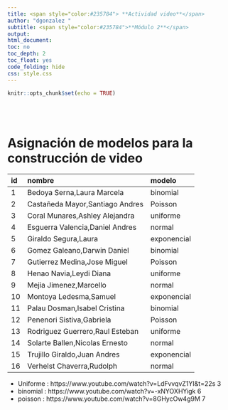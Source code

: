 ```yaml
---
title: <span style="color:#235784"> **Actividad video**</span>  
author: "dgonzalez "
subtitle: <span style="color:#235784">**Módulo 2**</span> 
output:
html_document:
toc: no
toc_depth: 2
toc_float: yes
code_folding: hide
css: style.css
---   
```


```r
knitr::opts_chunk$set(echo = TRUE)
```

<br/><br/>

# Asignación de modelos para la construcción de video
|id | nombre                           | modelo        |
|:--|:---------------------------------|:--------------|
|1  | Bedoya Serna,Laura Marcela       | binomial      |
|2  | Castañeda Mayor,Santiago Andres  | Poisson       |
|3  | Coral Munares,Ashley Alejandra   | uniforme      |
|4  | Esguerra Valencia,Daniel Andres  | normal        |
|5  | Giraldo Segura,Laura             | exponencial   |
|6  | Gomez Galeano,Darwin Daniel      | binomial      |
|7  | Gutierrez Medina,Jose Miguel     | Poisson       |
|8  | Henao Navia,Leydi Diana          | uniforme      |
|9  | Mejia Jimenez,Marcello           | normal        |
|10 | Montoya Ledesma,Samuel           | exponencial   |
|11 | Palau Dosman,Isabel Cristina     | binomial      |
|12 | Penenori Sistiva,Gabriela        | Poisson       |
|13 | Rodriguez  Guerrero,Raul Esteban | uniforme      |
|14 | Solarte Ballen,Nicolas Ernesto   | normal        |
|15 | Trujillo Giraldo,Juan Andres     | exponencial   |
|16 | Verhelst Chaverra,Rudolph        | normal        |




* Uniforme : https://www.youtube.com/watch?v=LdFvvqvZ1YI&t=22s 3
* binomial : https://www.youtube.com/watch?v=-xNYOXHYigk 6
* poisson : https://www.youtube.com/watch?v=8GHycOw4g9M 7